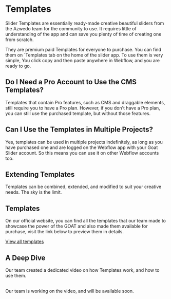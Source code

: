 
# Templates

Slider Templates are essentially ready-made creative beautiful sliders from the Azwedo team for the community to use. It requires little of understanding of the app and can save you plenty of time of creating one from scratch.

They are premium paid Templates for everyone to purchase. You can find them on `Templates tab on the home of the slider app. To use them is very simple, You click copy and then paste anywhere in Webflow, and you are ready to go. 

## Do I Need a Pro Account to Use the CMS Templates?

Templates that contain Pro features, such as CMS and draggable elements, still require you to have a Pro plan. However, if you don't have a Pro plan, you can still use the purchased template, but without those features.

## Can I Use the Templates in Multiple Projects?

Yes, templates can be used in multiple projects indefinitely, as long as you have purchased one and are logged on the Webflow app with your Goat Slider account. So this means you can use it on other Webflow accounts too.

## Extending Templates

Templates can be combined, extended, and modified to suit your creative needs. The sky is the limit.

## Templates

On our official website, you can find all the templates that our team made to showcase the power of the GOAT and also made them available for purchase, visit the link below to preview them in details.

[View all templates](https://www.goatslider.com/#Slider-Section)

## A Deep Dive

Our team created a dedicated video on how Templates work, and how to use them.

<LoomEmbed url="https://www.youtube.com/embed/sWRUzxINCoA?si=h-Cr9oGrFP317PQH" title="" />
<br />
<Callout type='info'>
    Our team is working on the video, and will be available soon.
</Callout>
